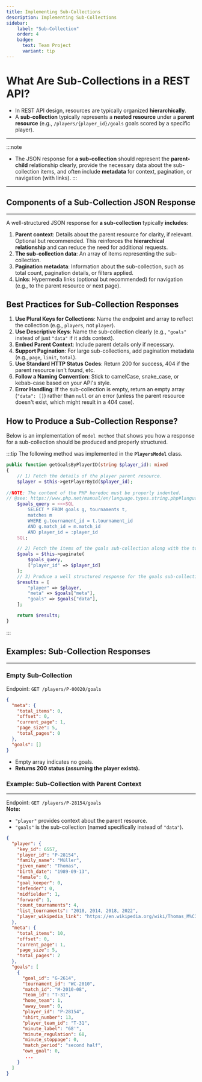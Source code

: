 ```yaml
---
title: Implementing Sub-Collections
description: Implementing Sub-Collections
sidebar:
    label: "Sub-Collection"
    order: 4
    badge:
      text: Team Project
      variant: tip
---
```


# What Are Sub-Collections in a REST API?
- In REST API design, resources are typically organized **hierarchically**.
- A **sub-collection** typically represents a **nested resource** under a **parent resource** (e.g., `/players/{player_id}/goals` goals scored by a specific player).  

---
:::note
- The JSON response for **a sub-collection** should represent the **parent-child** relationship clearly, provide the necessary data about the sub-collection items, and often include **metadata** for context, pagination, or navigation (with links).
:::
---


## Components of a Sub-Collection JSON Response
---
A well-structured JSON response for **a sub-collection** typically **includes**:
1. **Parent context**: Details about the parent resource for clarity, if relevant. Optional but recommended. This reinforces the **hierarchical relationship** and can reduce the need for additional requests.
2. **The sub-collection data**: An array of items representing the sub-collection.
3. **Pagination metadata**: Information about the sub-collection, such as total count, pagination details, or filters applied.
4. **Links**: Hypermedia links (optional but recommended) for navigation (e.g., to the parent resource or next page).



## Best Practices for Sub-Collection Responses
1. **Use Plural Keys for Collections**: Name the endpoint and array to reflect the collection (e.g., `players`, not `player`).
2. **Use Descriptive Keys**: Name the sub-collection clearly (e.g., `"goals"` instead of just `"data"` if it adds context).
3. **Embed Parent Context**: Include parent details only if necessary.
4. **Support Pagination**: For large sub-collections, add pagination metadata (e.g., `page`, `limit`, `total`).
5. **Use Standard HTTP Status Codes**: Return 200 for success, 404 if the parent resource isn't found, etc.
6. **Follow a Naming Convention**: Stick to camelCase, snake_case, or kebab-case based on your API's style.
7. **Error Handling**: If the sub-collection is empty, return an empty array (`"data": []`) rather than `null` or an error (unless the parent resource doesn't exist, which might result in a 404 case).

## How to Produce a Sub-Collection Response?
Below is an implementation of `model method` that shows you how a response for a sub-collection should be produced and properly structured. 

:::tip
The following method was implemented in the **`PlayersModel`** class.

```php title="Example: Producing a structure response for a sub-collection with parent resource context"
public function getGoalsByPlayerID(string $player_id): mixed
{
    // 1) Fetch the details of the player parent resource.
    $player = $this->getPlayerById($player_id);
  
//NOTE: The content of the PHP heredoc must be properly indented.
// @see: https://www.php.net/manual/en/language.types.string.php#language.types.string.syntax.heredoc
    $goals_query = <<<SQL
        SELECT * FROM goals g, tournaments t,
        matches m
        WHERE g.tournament_id = t.tournament_id
        AND g.match_id = m.match_id
        AND player_id = :player_id
    SQL;

    // 2) Fetch the items of the goals sub-collection along with the tournament and match info.
    $goals = $this->paginate(
        $goals_query,
        ["player_id" => $player_id]
    );
    // 3) Produce a well structured response for the goals sub-collection.
    $results = [
        "player" => $player,
        "meta" => $goals["meta"],
        "goals" => $goals["data"],
    ];

    return $results;
}
```
:::

## Examples: Sub-Collection Responses
---
### Empty Sub-Collection
Endpoint: `GET /players/P-00020/goals`

```json title="Example: Structure of an empty sub-collection response with parent resource context"
{  
  "meta": {
    "total_items": 0,
    "offset": 0,
    "current_page": 1,
    "page_size": 5,
    "total_pages": 0
  },
  "goals": []
}
```
- Empty array indicates no goals.
- **Returns 200 status (assuming the player exists).**

### Example: Sub-Collection with Parent Context
---
Endpoint: `GET /players/P-28154/goals`  
**Note:**
- `"player"` provides context about the parent resource.
- `"goals"` is the sub-collection (named specifically instead of `"data"`).

```json title="Example: Structure of a sub-collection response with parent resource context"
{  
  "player": {
    "key_id": 6557,
    "player_id": "P-28154",
    "family_name": "Müller",
    "given_name": "Thomas",
    "birth_date": "1989-09-13",
    "female": 0,
    "goal_keeper": 0,
    "defender": 0,
    "midfielder": 1,
    "forward": 1,
    "count_tournaments": 4,
    "list_tournaments": "2010, 2014, 2018, 2022",
    "player_wikipedia_link": "https://en.wikipedia.org/wiki/Thomas_M%C3%BCller"
  },
  "meta": {
    "total_items": 10,
    "offset": 0,
    "current_page": 1,
    "page_size": 5,
    "total_pages": 2
  },
  "goals": [
    {
      "goal_id": "G-2614",
      "tournament_id": "WC-2010",
      "match_id": "M-2010-08",
      "team_id": "T-31",
      "home_team": 1,
      "away_team": 0,
      "player_id": "P-28154",
      "shirt_number": 13,
      "player_team_id": "T-31",
      "minute_label": "68'",
      "minute_regulation": 68,
      "minute_stoppage": 0,
      "match_period": "second half",
      "own_goal": 0,
       ...
    }
  ]
}
```
